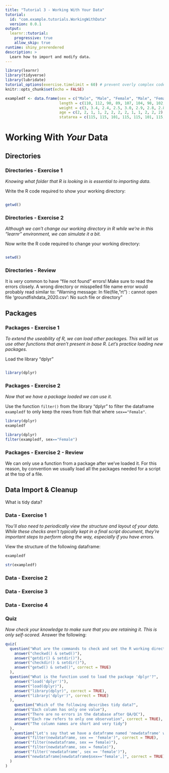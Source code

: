 ```yaml
---
title: "Tutorial 3 - Working With Your Data"
tutorial:
  id: "com.example.tutorials.WorkingWithData"
  version: 0.0.1
output: 
  learnr::tutorial:
    progressive: true
    allow_skip: true
runtime: shiny_prerendered
description: >
  Learn how to import and modify data.
---
```


```r
library(learnr)
library(tidyverse)
library(lubridate)
tutorial_options(exercise.timelimit = 60) # prevent overly complex code from running
knitr::opts_chunk$set(echo = FALSE)
```

```r
exampledf <- data.frame(sex = c("Male", "Male", "Female", "Male", "Female", "Female", "Male", "Male", "Female", "Male", "Female", "Male", "Female"), 
                        length = c(110, 112, 90, 89, 107, 104, 98, 102, 92, 88, 102, 109, 99), 
                        weight = c(3, 3.4, 2.4, 2.5, 3.0, 2.9, 2.8, 2.8, 2.3, 2.3, 2.7, 3.1, 2.7),
                        age = c(2, 2, 1, 1, 2, 2, 2, 2, 1, 1, 2, 2, 2),
                        statarea = c(115, 115, 101, 115, 115, 101, 115, 115, 101, 101, 115, 101, 101))

```

# Working With _Your_ Data

## Directories
### Directories - Exercise 1

*Knowing what folder that R is looking in is essential to importing data.*

Write the R code required to show your working directory:

```r

```

```r
getwd()
```


### Directories - Exercise 2
*Although we can't change our working directory in R while we're in this "learnr" environment, we can simulate it a bit.*

Now write the R code required to change your working directory:

```r

```

```r
setwd()
```


### Directories - Review
It is *very* common to have "file not found" errors! Make sure to read the errors closely. A wrong directory or misspelled file name error would probably read similar to:
"Warning message:
In file(file, "rt") : cannot open file 'groundfishdata_2020.csv': No such file or directory"



## Packages
### Packages - Exercise 1

*To extend the useability of R, we can load other packages. This will let us use other functions that aren't present in base R. Let's practice loading new packages.*

Load the library "dplyr"

```r

```

```r
library(dplyr)

```


### Packages - Exercise 2

*Now that we have a package loaded we can use it. *

Use the function `filter()` from the library "dplyr" to filter the dataframe `exampledf` to only keep the rows from fish that where `sex=="Female"`. 
```r
library(dplyr)
exampledf
```

```r
library(dplyr)
filter(exampledf, sex=="Female")
```


### Packages - Exercise 2 - Review
We can only use a function from a package after we've loaded it. For this reason, by convention we usually load all the packages needed for a script at the top of a file. 




## Data Import & Cleanup 

What is tidy data?

### Data - Exercise 1

*You'll also need to periodically view the structure and layout of your data. While these checks aren't typically kept in a final script document, they're important steps to perform along the way, especially if you have errors.*

View the structure of the following dataframe:

```r
exampledf

```

```r
str(exampledf)

```

### Data - Exercise 2

### Data - Exercise 3

### Data - Exercise 4

### Quiz

*Now check your knowledge to make sure that you are retaining it. This is only self-scored.*
Answer the following:

```r
quiz(
  question("What are the commands to check and set the R working directory?",
    answer("checkwd() & setwd()"),
    answer("getdir() & setdir()"),
    answer("checkdir() & setdir()"),
    answer("getwd() & setwd()", correct = TRUE)
  ),
  question("What is the function used to load the package 'dplyr'?",
    answer("load('dplyr')"),
    answer("load(dplyr)"),
    answer("library(dplyr)", correct = TRUE),
    answer("library('dplyr')", correct = TRUE)
  ),
    question("Which of the following describes tidy data?",
    answer("Each column has only one value"),
    answer("There are no errors in the database after QA/QC"),
    answer("Each row refers to only one observation", correct = TRUE),
    answer("The column names are short and very tidy")
  ),
    question("Let's say that we have a dataframe named 'newdataframe' with a column 'sex' of values 'male' or 'female'. How do you only keep rows where sex is equal to female?",
    answer("filter(newdataframe, sex == 'female')", correct = TRUE),
    answer("filter(newdataframe, sex == female)"),
    answer("filter(newdataframe, sex = female)"),
    answer("filter('newdataframe', sex == 'female')"),
    answer("newdataframe[newdataframe$sex=='female',]", correct = TRUE)
  )
)
```

